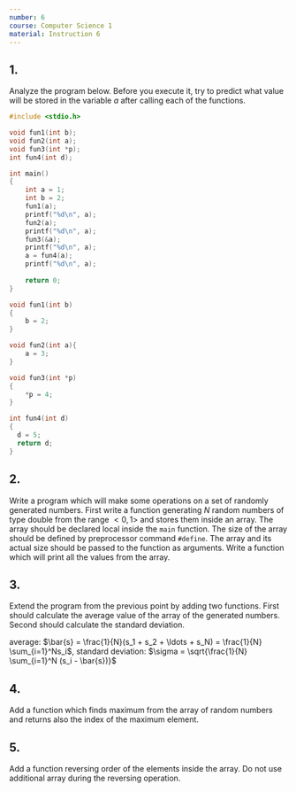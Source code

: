 ```yaml
---
number: 6
course: Computer Science 1
material: Instruction 6
---
```


## 1.
Analyze the program below.
Before you execute it, try to predict what value will be stored in the variable $a$ after calling each of the functions.

```c++
#include <stdio.h>

void fun1(int b);
void fun2(int a);
void fun3(int *p);
int fun4(int d);

int main()
{
    int a = 1;
    int b = 2;
    fun1(a);
    printf("%d\n", a);
    fun2(a);
    printf("%d\n", a);
    fun3(&a);
    printf("%d\n", a);
    a = fun4(a);
    printf("%d\n", a);
  
    return 0;
}

void fun1(int b)
{
    b = 2;
}

void fun2(int a){
    a = 3;
}

void fun3(int *p)
{
    *p = 4;
}

int fun4(int d)
{
  d = 5;
  return d;
}
```

## 2.
Write a program which will make some operations on a set of randomly generated numbers.
First write a function generating $N$ random numbers of type double from the range $<0, 1>$ and stores them inside an array.
The array should be declared local inside the `main` function.
The size of the array should be defined by preprocessor command `#define`.
The array and its actual size should be passed to the function as arguments.
Write a function which will print all the values from the array.

## 3.
Extend the program from the previous point by adding two functions.
First should calculate the average value of the array of the generated numbers.
Second should calculate the standard deviation.

average: $\bar{s} = \frac{1}{N}(s_1 + s_2 + \ldots + s_N) = \frac{1}{N} \sum_{i=1}^Ns_i$,
standard deviation: $\sigma = \sqrt{\frac{1}{N} \sum_{i=1}^N (s_i - \bar{s})}$

## 4.
Add a function which finds maximum from the array of random numbers and returns also the index of the maximum element.

## 5.
Add a function reversing order of the elements inside the array.
Do not use additional array during the reversing operation.
